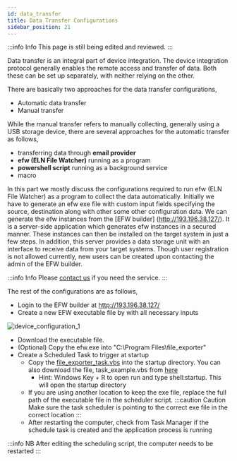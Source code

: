```yaml
---
id: data_transfer
title: Data Transfer Configurations
sidebar_position: 21
---
```


:::info Info
This page is still being edited and reviewed.
:::

Data transfer is an integral part of device integration. The device integration protocol generally enables the
remote access and transfer of data. Both these can be set up separately, with neither relying on the other.

There are basically two approaches for the data transfer configurations,

- Automatic data transfer
- Manual transfer

While the manual transfer refers to manually collecting, generally using a USB storage device, there are several
approaches for the automatic transfer as follows,

- transferring data through **email provider**
- **efw (ELN File Watcher)** running as a program
- **powershell script** running as a background service
- macro

In this part we mostly discuss the configurations required to run efw (ELN File Watcher) as a program to collect the
data automatically. Initially we have to generate an efw exe file with custom input fields specifying the source,
destination along with other some other configuration data. We can generate the efw instances from the [EFW builder]
(http://193.196.38.127/). It is a server-side application which generates efw instances in a secured manner. These
instances can then be installed on the target system in just a few steps. In addition, this server provides a data
storage unit with an interface to receive data from your target systems. Though user registration is not allowed
currently, new users can be created upon contacting the admin of the EFW builder.

:::info Info
Please [contact us](/helpdesk) if you need the service.
:::

The rest of the configurations are as follows,

- Login to the EFW builder at http://193.196.38.127/
- Create a new EFW executable file by with all necessary inputs

![device_configuration_1](/img/device_configuration_1.png)

- Download the executable file.
- (Optional) Copy the efw.exe into "C:\Program Files\file_exporter"
- Create a Scheduled Task to trigger at startup
  - Copy the [file_exporter_task.vbs](/files/file_exporter_task.vbs) into the startup directory. You can also
    download the file, task_example.vbs from [here](https://github.com/ComPlat/ELN_file_watcher/releases/tag/latest)
    - Hint: Windows Key + R to open run and type shell:startup. This will open the startup directory
  - If you are using another location to keep the exe file, replace the full path of the executable file in the
    scheduler script.
    :::caution Caution
    Make sure the task scheduler is pointing to the correct exe file in the correct location
    :::
  - After restarting the computer, check from Task Manager if the schedule task is created and the application
    process is running

:::info NB
After editing the scheduling script, the computer needs to be restarted
:::
